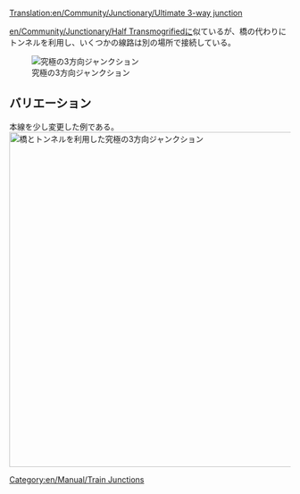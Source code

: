 [[Translation:en/Community/Junctionary/Ultimate 3-way junction]]
{{ja/Community/Junctionary/Navigation}}

[[en/Community/Junctionary/Half Transmogrified]]に似ているが、橋の代わりにトンネルを利用し、いくつかの線路は別の場所で接続している。

[[File:en/Community/Junctionary/Ultimate 3way junction.png|frame|none|究極の3方向ジャンクション]]

{{ja/Community/Junctionary/Junction Criteria|平均的|2|1|0|3|1|1|1|1|0|0|0||故障は1つの線路にのみ影響する|

'''メリット'''
*高速で通過できる。
*大量の列車を処理できる。
*渋滞のリスクはほとんどない。
*広い場所を必要としない。
*きついカーブが無く、どのような列車の長さに対しても簡単に建設できる。
*曲がる列車のための適切な退避場所がある。

'''デメリット'''
*トンネル内の信号間距離が長い(トンネルを2つに分けられるが、最低でも2x2タイル大きくなり、建設難易度も上がる)

'''Tips'''
*"短い斜めの線路"から建設を始める。その長さを利用する最も長い列車と同じ長さにする。
}}

==バリエーション==
本線を少し変更した例である。
[[File:en/Community/Junctionary/3way-over-under.jpeg|none|thumb|600px|橋とトンネルを利用した究極の3方向ジャンクション]]

{{ja/Community/Junctionary/Junction Criteria|平均的|3|1|1|4|0|1|1|1|0|0|0||故障は1つの線路にのみ影響する|

'''メリット'''
*大量の列車を処理できる。

'''デメリット'''
*線路が斜めでないと速度が遅い。
*

*Slow, unless tracks are diagonal.
*Jams more likely than in ultimate 3-way junction.
*Requires space between tracks.
*Sharp turns, unless tracks are diagonal.
*Not enough waiting space for turning trains.
*Signaling gaps from bridges and tunnels.
*Bridges slow down high-speed maglev trains.
}}

[[Category:en/Manual/Train Junctions]]